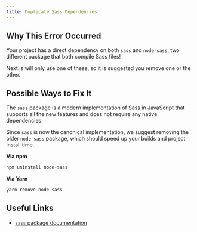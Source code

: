 ```yaml
---
title: Duplicate Sass Dependencies
---
```


## Why This Error Occurred

Your project has a direct dependency on both `sass` and `node-sass`, two
different package that both compile Sass files!

Next.js will only use one of these, so it is suggested you remove one or the
other.

## Possible Ways to Fix It

The `sass` package is a modern implementation of Sass in JavaScript that
supports all the new features and does not require any native dependencies.

Since `sass` is now the canonical implementation, we suggest removing the older
`node-sass` package, which should speed up your builds and project install time.

**Via npm**

```bash filename="Terminal"
npm uninstall node-sass
```

**Via Yarn**

```bash filename="Terminal"
yarn remove node-sass
```

## Useful Links

- [`sass` package documentation](https://github.com/sass/dart-sass)
